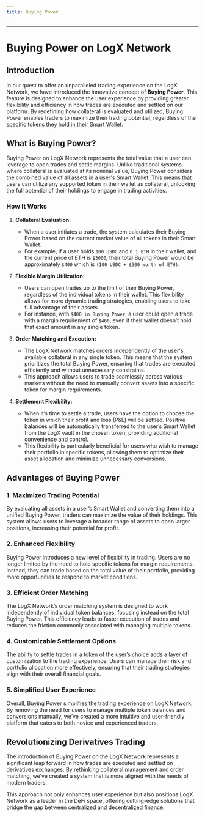 ```yaml
---
title: Buying Power
---
```

---
# **Buying Power on LogX Network**

## Introduction

In our quest to offer an unparalleled trading experience on the LogX Network, we have introduced the innovative concept of **Buying Power**. This feature is designed to enhance the user experience by providing greater flexibility and efficiency in how trades are executed and settled on our platform. By redefining how collateral is evaluated and utilized, Buying Power enables traders to maximize their trading potential, regardless of the specific tokens they hold in their Smart Wallet.

## What is Buying Power?

Buying Power on LogX Network represents the total value that a user can leverage to open trades and settle margins. Unlike traditional systems where collateral is evaluated at its nominal value, Buying Power considers the combined value of all assets in a user's Smart Wallet. This means that users can utilize any supported token in their wallet as collateral, unlocking the full potential of their holdings to engage in trading activities.

### **How It Works**

1. **Collateral Evaluation:**
   - When a user initiates a trade, the system calculates their Buying Power based on the current market value of all tokens in their Smart Wallet.
   - For example, if a user holds `100 USDC` and `0.1 ETH` in their wallet, and the current price of ETH is `$3000`, their total Buying Power would be approximately `$400` which is `(100 USDC + $300 worth of ETH)`.

2. **Flexible Margin Utilization:**
   - Users can open trades up to the limit of their Buying Power, regardless of the individual tokens in their wallet. This flexibility allows for more dynamic trading strategies, enabling users to take full advantage of their assets.
   - For instance, with `$400 in Buying Power`, a user could open a trade with a margin requirement of `$400`, even if their wallet doesn’t hold that exact amount in any single token.

3. **Order Matching and Execution:**
   - The LogX Network matches orders independently of the user's available collateral in any single token. This means that the system prioritizes the total Buying Power, ensuring that trades are executed efficiently and without unnecessary constraints.
   - This approach allows users to trade seamlessly across various markets without the need to manually convert assets into a specific token for margin requirements.

4. **Settlement Flexibility:**
   - When it’s time to settle a trade, users have the option to choose the token in which their profit and loss (P&L) will be settled. Positive balances will be automatically transferred to the user’s Smart Wallet from the LogX vault in the chosen token, providing additional convenience and control.
   - This flexibility is particularly beneficial for users who wish to manage their portfolio in specific tokens, allowing them to optimize their asset allocation and minimize unnecessary conversions.

## Advantages of Buying Power

### **1. Maximized Trading Potential**

By evaluating all assets in a user’s Smart Wallet and converting them into a unified Buying Power, traders can maximize the value of their holdings. This system allows users to leverage a broader range of assets to open larger positions, increasing their potential for profit.

### **2. Enhanced Flexibility**

Buying Power introduces a new level of flexibility in trading. Users are no longer limited by the need to hold specific tokens for margin requirements. Instead, they can trade based on the total value of their portfolio, providing more opportunities to respond to market conditions.

### **3. Efficient Order Matching**

The LogX Network’s order matching system is designed to work independently of individual token balances, focusing instead on the total Buying Power. This efficiency leads to faster execution of trades and reduces the friction commonly associated with managing multiple tokens.

### **4. Customizable Settlement Options**

The ability to settle trades in a token of the user’s choice adds a layer of customization to the trading experience. Users can manage their risk and portfolio allocation more effectively, ensuring that their trading strategies align with their overall financial goals.

### **5. Simplified User Experience**

Overall, Buying Power simplifies the trading experience on LogX Network. By removing the need for users to manage multiple token balances and conversions manually, we’ve created a more intuitive and user-friendly platform that caters to both novice and experienced traders.

## **Revolutionizing Derivatives Trading**

The introduction of Buying Power on the LogX Network represents a significant leap forward in how trades are executed and settled on derivatives exchanges. By rethinking collateral management and order matching, we’ve created a system that is more aligned with the needs of modern traders.

This approach not only enhances user experience but also positions LogX Network as a leader in the DeFi space, offering cutting-edge solutions that bridge the gap between centralized and decentralized finance.

